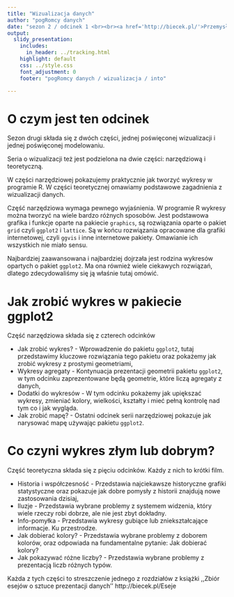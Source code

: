 ```yaml
---
title: "Wizualizacja danych"
author: "pogRomcy danych"
date: "sezon 2 / odcinek 1 <br><br><a href='http://biecek.pl/'>Przemysław Biecek @ Uniwersytet Warszawski</a><br><br>Naciśnij `A` by zamienić slajdy na ciągły tekst <br> Naciśnij `T` by wyświetlić spis treści"
output:
  slidy_presentation:
    includes:
      in_header: ../tracking.html
    highlight: default
    css: ../style.css
    font_adjustment: 0
    footer: "pogRomcy danych / wizualizacja / into"

---
```


# O czym jest ten odcinek

Sezon drugi składa się z dwóch części, jednej poświęconej wizualizacji i jednej poświęconej modelowaniu.

Seria o wizualizacji też jest podzielona na dwie części: narzędziową i teoretyczną.

W części narzędziowej pokazujemy praktycznie jak tworzyć wykresy w programie R. W części teoretycznej omawiamy podstawowe zagadnienia z wizualizacji danych.

Część narzędziowa wymaga pewnego wyjaśnienia. W programie R wykresy można tworzyć na wiele bardzo różnych sposobów. Jest podstawowa grafika i funkcje oparte na pakiecie `graphics`, są rozwiązania oparte o pakiet `grid` czyli `ggplot2` i `lattice`. Są w końcu rozwiązania opracowane dla grafiki internetowej, czyli `ggvis` i inne internetowe pakiety. Omawianie ich wszystkich nie miało sensu.

Najbardziej zaawansowana i najbardziej dojrzała jest rodzina wykresów opartych o pakiet `ggplot2`. Ma ona również wiele ciekawych rozwiązań, dlatego zdecydowaliśmy się ją właśnie tutaj omówić.

# Jak zrobić wykres w pakiecie ggplot2

Część narzędziowa składa się z czterech odcinków

- Jak zrobić wykres? - Wprowadzenie do pakietu `ggplot2`, tutaj przedstawimy kluczowe rozwiązania tego pakietu oraz pokażemy jak zrobić wykresy z prostymi geometriami,
- Wykresy agregaty - Kontynuacja prezentacji geometrii pakietu `ggplot2`, w tym odcinku zaprezentowane będą geometrie, które liczą agregaty z danych,
- Dodatki do wykresów - W tym odcinku pokażemy jak upiększać wykresy, zmieniać kolory, wielkości, kształty i mieć pełną kontrolę nad tym co i jak wygląda.
- Jak zrobić mapę? - Ostatni odcinek serii narzędziowej pokazuje jak narysować mapę używając pakietu `ggplot2`.


# Co czyni wykres złym lub dobrym?

Część teoretyczna składa się z pięciu odcinków. Każdy z nich to krótki film.

- Historia i współczesność - Przedstawia najciekawsze historyczne grafiki statystyczne oraz pokazuje jak dobre pomysły z historii znajdują nowe zastosowania dzisiaj,
- Iluzje - Przedstawia wybrane problemy z systemem widzenia, który wiele rzeczy robi dobrze, ale nie jest zbyt dokładny.
- Info-pomyłka - Przedstawia wykresy gubiące lub zniekształcające informacje. Ku przestrodze.
- Jak dobierać kolory? - Przedstawia wybrane problemy z doborem kolorów, oraz odpowiada na fundamentalne pytanie: Jak dobierać kolory?
- Jak pokazywać różne liczby? - Przedstawia wybrane problemy z prezentacją liczb różnych typów.

Każda z tych części to streszczenie jednego z rozdziałów z książki ,,Zbiór esejów o sztuce prezentacji danych'' http://biecek.pl/Eseje



